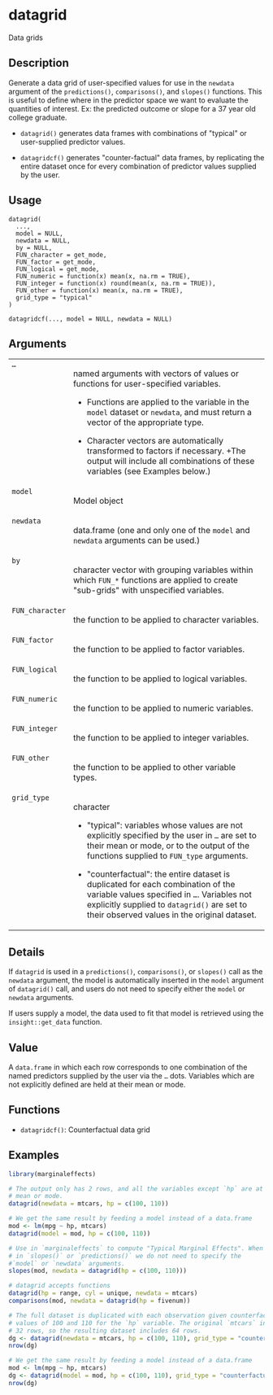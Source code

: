 # datagrid {.unnumbered}

Data grids

## Description

<p>Generate a data grid of user-specified values for use in the <code>newdata</code> argument of the <code>predictions()</code>, <code>comparisons()</code>, and <code>slopes()</code> functions. This is useful to define where in the predictor space we want to evaluate the quantities of interest. Ex: the predicted outcome or slope for a 37 year old college graduate.
</p>

<ul>
<li> <p><code>datagrid()</code> generates data frames with combinations of &quot;typical&quot; or user-supplied predictor values.
</p>
</li>
<li> <p><code>datagridcf()</code> generates &quot;counter-factual&quot; data frames, by replicating the entire dataset once for every combination of predictor values supplied by the user.
</p>
</li></ul>



## Usage

<pre><code class='language-R'>datagrid(
  ...,
  model = NULL,
  newdata = NULL,
  by = NULL,
  FUN_character = get_mode,
  FUN_factor = get_mode,
  FUN_logical = get_mode,
  FUN_numeric = function(x) mean(x, na.rm = TRUE),
  FUN_integer = function(x) round(mean(x, na.rm = TRUE)),
  FUN_other = function(x) mean(x, na.rm = TRUE),
  grid_type = "typical"
)

datagridcf(..., model = NULL, newdata = NULL)
</code></pre>


## Arguments

<table>
<tr style="vertical-align: top;"><td style = "white-space: nowrap; font-family: monospace; vertical-align: top"><code>...</code></td>
<td>
<p>named arguments with vectors of values or functions for user-specified variables.
</p>

<ul>
<li><p> Functions are applied to the variable in the <code>model</code> dataset or <code>newdata</code>, and must return a vector of the appropriate type.
</p>
</li>
<li><p> Character vectors are automatically transformed to factors if necessary.
+The output will include all combinations of these variables (see Examples below.)
</p>
</li></ul>
</td></tr>
<tr style="vertical-align: top;"><td style = "white-space: nowrap; font-family: monospace; vertical-align: top"><code>model</code></td>
<td>
<p>Model object</p>
</td></tr>
<tr style="vertical-align: top;"><td style = "white-space: nowrap; font-family: monospace; vertical-align: top"><code>newdata</code></td>
<td>
<p>data.frame (one and only one of the <code>model</code> and <code>newdata</code> arguments can be used.)</p>
</td></tr>
<tr style="vertical-align: top;"><td style = "white-space: nowrap; font-family: monospace; vertical-align: top"><code>by</code></td>
<td>
<p>character vector with grouping variables within which <code style="white-space: pre;">&#8288;FUN_*&#8288;</code> functions are applied to create &quot;sub-grids&quot; with unspecified variables.</p>
</td></tr>
<tr style="vertical-align: top;"><td style = "white-space: nowrap; font-family: monospace; vertical-align: top"><code>FUN_character</code></td>
<td>
<p>the function to be applied to character variables.</p>
</td></tr>
<tr style="vertical-align: top;"><td style = "white-space: nowrap; font-family: monospace; vertical-align: top"><code>FUN_factor</code></td>
<td>
<p>the function to be applied to factor variables.</p>
</td></tr>
<tr style="vertical-align: top;"><td style = "white-space: nowrap; font-family: monospace; vertical-align: top"><code>FUN_logical</code></td>
<td>
<p>the function to be applied to logical variables.</p>
</td></tr>
<tr style="vertical-align: top;"><td style = "white-space: nowrap; font-family: monospace; vertical-align: top"><code>FUN_numeric</code></td>
<td>
<p>the function to be applied to numeric variables.</p>
</td></tr>
<tr style="vertical-align: top;"><td style = "white-space: nowrap; font-family: monospace; vertical-align: top"><code>FUN_integer</code></td>
<td>
<p>the function to be applied to integer variables.</p>
</td></tr>
<tr style="vertical-align: top;"><td style = "white-space: nowrap; font-family: monospace; vertical-align: top"><code>FUN_other</code></td>
<td>
<p>the function to be applied to other variable types.</p>
</td></tr>
<tr style="vertical-align: top;"><td style = "white-space: nowrap; font-family: monospace; vertical-align: top"><code>grid_type</code></td>
<td>
<p>character
</p>

<ul>
<li><p> &quot;typical&quot;: variables whose values are not explicitly specified by the user in <code>...</code> are set to their mean or mode, or to the output of the functions supplied to <code>FUN_type</code> arguments.
</p>
</li>
<li><p> &quot;counterfactual&quot;: the entire dataset is duplicated for each combination of the variable values specified in <code>...</code>. Variables not explicitly supplied to <code>datagrid()</code> are set to their observed values in the original dataset.
</p>
</li></ul>
</td></tr>
</table>


## Details

<p>If <code>datagrid</code> is used in a <code>predictions()</code>, <code>comparisons()</code>, or <code>slopes()</code> call as the
<code>newdata</code> argument, the model is automatically inserted in the <code>model</code> argument of <code>datagrid()</code>
call, and users do not need to specify either the <code>model</code> or <code>newdata</code> arguments.
</p>
<p>If users supply a model, the data used to fit that model is retrieved using
the <code>insight::get_data</code> function.
</p>


## Value

<p>A <code>data.frame</code> in which each row corresponds to one combination of the named
predictors supplied by the user via the <code>...</code> dots. Variables which are not
explicitly defined are held at their mean or mode.
</p>


## Functions


<ul>
<li> <p><code>datagridcf()</code>: Counterfactual data grid
</p>
</li></ul>


## Examples
```r
library(marginaleffects)

# The output only has 2 rows, and all the variables except `hp` are at their
# mean or mode.
datagrid(newdata = mtcars, hp = c(100, 110))

# We get the same result by feeding a model instead of a data.frame
mod <- lm(mpg ~ hp, mtcars)
datagrid(model = mod, hp = c(100, 110))

# Use in `marginaleffects` to compute "Typical Marginal Effects". When used
# in `slopes()` or `predictions()` we do not need to specify the
#`model` or `newdata` arguments.
slopes(mod, newdata = datagrid(hp = c(100, 110)))

# datagrid accepts functions
datagrid(hp = range, cyl = unique, newdata = mtcars)
comparisons(mod, newdata = datagrid(hp = fivenum))

# The full dataset is duplicated with each observation given counterfactual
# values of 100 and 110 for the `hp` variable. The original `mtcars` includes
# 32 rows, so the resulting dataset includes 64 rows.
dg <- datagrid(newdata = mtcars, hp = c(100, 110), grid_type = "counterfactual")
nrow(dg)

# We get the same result by feeding a model instead of a data.frame
mod <- lm(mpg ~ hp, mtcars)
dg <- datagrid(model = mod, hp = c(100, 110), grid_type = "counterfactual")
nrow(dg)

```
